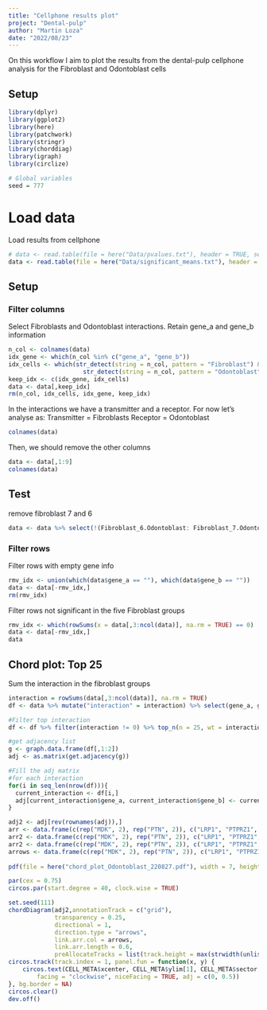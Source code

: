 ```yaml
---
title: "Cellphone results plot"
project: "Dental-pulp"
author: "Martin Loza"
date: "2022/08/23"
---
```


On this workflow I aim to plot the results from the dental-pulp cellphone analysis
for the Fibroblast and Odontoblast cells

## Setup 

```r
library(dplyr)
library(ggplot2)
library(here)
library(patchwork)
library(stringr)
library(chorddiag)
library(igraph)
library(circlize)

# Global variables
seed = 777
```

# Load data

Load results from cellphone

```r
# data <- read.table(file = here("Data/pvalues.txt"), header = TRUE, sep = "\t")
data <- read.table(file = here("Data/significant_means.txt"), header = TRUE, sep = "\t")
```

## Setup

### Filter columns 

Select Fibroblasts and Odontoblast interactions. Retain gene_a and gene_b information

```r
n_col <- colnames(data)
idx_gene <- which(n_col %in% c("gene_a", "gene_b"))
idx_cells <- which(str_detect(string = n_col, pattern = "Fibroblast") &
                     str_detect(string = n_col, pattern = "Odontoblast"))
keep_idx <- c(idx_gene, idx_cells)
data <- data[,keep_idx]
rm(n_col, idx_cells, idx_gene, keep_idx)
```

In the interactions we have a transmitter and a receptor. For now let's analyse as:
Transmitter = Fibroblasts
Receptor = Odontoblast 

```r
colnames(data)
```
Then, we should remove the other columns

```r
data <- data[,1:9]
colnames(data)
```

## Test
remove fibroblast 7 and 6

```r
data <- data %>% select(!(Fibroblast_6.Odontoblast: Fibroblast_7.Odontoblast))
```

### Filter rows

Filter rows with empty gene info
```r
rmv_idx <- union(which(data$gene_a == ""), which(data$gene_b == ""))
data <- data[-rmv_idx,]
rm(rmv_idx)
```

Filter rows not significant in the five Fibroblast groups

```r
rmv_idx <- which(rowSums(x = data[,3:ncol(data)], na.rm = TRUE) == 0)
data <- data[-rmv_idx,]
data
```

## Chord plot: Top 25

Sum the interaction in the fibroblast groups

```r
interaction = rowSums(data[,3:ncol(data)], na.rm = TRUE)
df <- data %>% mutate("interaction" = interaction) %>% select(gene_a, gene_b, interaction)

#Filter top interaction
df <- df %>% filter(interaction != 0) %>% top_n(n = 25, wt = interaction) %>% arrange(desc(interaction))
```

```r
#get adjacency list
g <- graph.data.frame(df[,1:2])
adj <- as.matrix(get.adjacency(g))

#Fill the adj matrix 
#for each interaction
for(i in seq_len(nrow(df))){
  current_interaction <- df[i,] 
  adj[current_interaction$gene_a, current_interaction$gene_b] <- current_interaction$interaction
}
```

```r
adj2 <- adj[rev(rownames(adj)),]
arr <- data.frame(c(rep("MDK", 2), rep("PTN", 2)), c("LRP1", "PTPRZ1", "PTPRZ1", "PTPRS"), rep(1, 4))
arr2 <- data.frame(c(rep("MDK", 2), rep("PTN", 2)), c("LRP1", "PTPRZ1", "PTPRZ1", "PTPRS"), 1:4)
arr2 <- data.frame(c(rep("MDK", 2), rep("PTN", 2)), c("LRP1", "PTPRZ1", "PTPRZ1", "PTPRS"), rep(2, 4))
arrows <- data.frame(c(rep("MDK", 2), rep("PTN", 2)), c("LRP1", "PTPRZ1", "PTPRZ1", "PTPRS"), rep("black", 4))
  
pdf(file = here("chord_plot_Odontoblast_220827.pdf"), width = 7, height = 7, bg = "white")

par(cex = 0.75)
circos.par(start.degree = 40, clock.wise = TRUE)

set.seed(111)
chordDiagram(adj2,annotationTrack = c("grid"),
             transparency = 0.25,
             directional = 1,
             direction.type = "arrows",
             link.arr.col = arrows,
             link.arr.length = 0.6, 
             preAllocateTracks = list(track.height = max(strwidth(unlist(dimnames(adj2))))))
circos.track(track.index = 1, panel.fun = function(x, y) {
    circos.text(CELL_META$xcenter, CELL_META$ylim[1], CELL_META$sector.index, 
        facing = "clockwise", niceFacing = TRUE, adj = c(0, 0.5))
}, bg.border = NA)
circos.clear()
dev.off()
```



